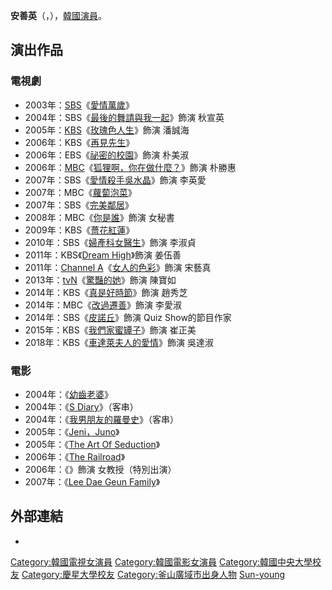 {{noteTA
|G1=KO TV Show
|G2=KO Movie
}}
{{藝人
| 姓名 = 安善英
| 類型 = 女演員
| 圖片 = Ahn Sun-Young.jpg
| 原名 = 
| 外文名 = 안선영
| 外文 = ko
| 羅馬拼音 = An Sun Young
| 國籍 = {{KOR}}
| 出生日期 = {{birth_date_and_age|1976|2|24}}
| 出生地點 = {{KOR}}[[釜山廣域市|釜山廣域市]][[釜山鎭區|釜山鎭區]]
| 語言 = [[韓語|韓語]]、[[英語|英語]]
| 教育程度 = [[慶星大學|慶星大學]]戲劇電影學<br />[[中央大學_(韓國)|中央大學]]大學院新聞放送學
| 出道日期 = 1998年
| 活躍年代 = 1998年至今
| 經紀公司 = 아이오케이컴퍼니
}}
'''安善英'''（{{lang-ko|안선영}}，{{bd|1976年|2月24日|catIdx=Ahn Sun-Young}}），[[韓國|韓國]][[演員|演員]]。

== 演出作品 ==
=== 電視劇 ===
*2003年：[[SBS_(韓國)|SBS]]《[[愛情萬歲_(韓國電視劇)|愛情萬歲]]》
*2004年：SBS《[[最後的舞請與我一起|最後的舞請與我一起]]》飾演 秋宣英
*2005年：[[韓國放送公社|KBS]]《[[玫瑰色人生|玫瑰色人生]]》飾演 潘誠海
*2006年：KBS《[[再見先生|再見先生]]》
*2006年：EBS《[[祕密的校園|祕密的校園]]》飾演 朴美淑
*2006年：[[文化廣播_(韓國)|MBC]]《[[狐狸啊，你在做什麼？|狐狸啊，你在做什麼？]]》飾演 朴勝惠
*2007年：SBS《[[愛情殺手吳水晶|愛情殺手吳水晶]]》飾演 李英愛
*2007年：MBC《[[蘿蔔泡菜|蘿蔔泡菜]]》
*2007年：SBS《[[完美鄰居|完美鄰居]]》
*2008年：MBC《[[你是誰_(2008年電視劇)|你是誰]]》飾演 女秘書
*2009年：KBS《[[薔花紅蓮|薔花紅蓮]]》
*2010年：SBS《[[婦產科女醫生|婦產科女醫生]]》飾演 李淑貞
*2011年：KBS《[[Dream_High|Dream High]]》飾演 姜伍善
*2011年：[[Channel_A|Channel A]]《[[女人的色彩|女人的色彩]]》飾演 宋藝真
*2013年：[[tvN|tvN]]《[[驚豔的她|驚豔的她]]》飾演 陳寶如
*2014年：KBS《[[真是好時節|真是好時節]]》飾演 趙秀芝
*2014年：MBC《[[改過遷善|改過遷善]]》飾演 李愛淑
*2014年：SBS《[[皮諾丘_(電視劇)|皮諾丘]]》飾演 Quiz Show的節目作家
*2015年：KBS《[[我們家蜜罈子|我們家蜜罈子]]》飾演 崔正美
*2018年：KBS《[[車達萊夫人的愛情|車達萊夫人的愛情]]》飾演 吳達淑

=== 電影 ===
*2004年：《[[幼齒老婆|幼齒老婆]]》
*2004年：《[[S_Diary|S Diary]]》（客串）
*2004年：《[[我男朋友的羅曼史|我男朋友的羅曼史]]》（客串）
*2005年：《[[Jeni，Juno|Jeni，Juno]]》
*2005年：《[[The_Art_Of_Seduction|The Art Of Seduction]]》
*2006年：《[[The_Railroad|The Railroad]]》
*2006年：《{{link-ko|誰上我的床|누가 그녀와 잤을까?}}》飾演 女教授（特別出演）
*2007年：《[[Lee_Dae_Geun_Family|Lee Dae Geun Family]]》

== 外部連結 ==
*{{instagram|anney_an_love}}

{{DEFAULTSORT:An Sun-young}}

[[Category:韓國電視女演員|Category:韓國電視女演員]]
[[Category:韓國電影女演員|Category:韓國電影女演員]]
[[Category:韓國中央大學校友|Category:韓國中央大學校友]]
[[Category:慶星大學校友|Category:慶星大學校友]]
[[Category:釜山廣域市出身人物|Category:釜山廣域市出身人物]]
[[Category:安姓|Sun-young]]